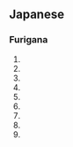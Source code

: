 ==Japanese==
===Furigana===  
{{furigana|miru}}
# {{japdef|見る|to [[see]]}}
# {{japdef|看る|to [[look after]], [[take care]] of}}
# {{japdef|観る|to [[view]] (flowers, a movie)}}
# {{japdef|視る|to [[see]] (an area struck by a disaster)}}
# {{japdef|診る|to [[examine]] (medical)}}
# {{japdef|海松|a type of [[seaweed]]}}
# {{japdef|水松|a type of [[seaweed]]}}
# {{japdef|回る|to [[turn]], [[revolve]]}}
# {{japdef|廻る|to [[turn]], [[revolve]]}}